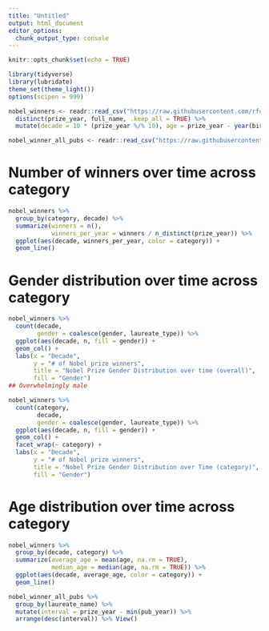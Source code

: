 ```yaml
---
title: "Untitled"
output: html_document
editor_options: 
  chunk_output_type: console
---
```


```r
knitr::opts_chunk$set(echo = TRUE)
```

```r
library(tidyverse)
library(lubridate)
theme_set(theme_light())
options(scipen = 999)

nobel_winners <- readr::read_csv("https://raw.githubusercontent.com/rfordatascience/tidytuesday/master/data/2019/2019-05-14/nobel_winners.csv") %>% 
  distinct(prize_year, full_name, .keep_all = TRUE) %>% 
  mutate(decade = 10 * (prize_year %/% 10), age = prize_year - year(birth_date))

nobel_winner_all_pubs <- readr::read_csv("https://raw.githubusercontent.com/rfordatascience/tidytuesday/master/data/2019/2019-05-14/nobel_winner_all_pubs.csv")
```

# Number of winners over time across category
```r
nobel_winners %>% 
  group_by(category, decade) %>%
  summarize(winners = n(), 
            winners_per_year = winners / n_distinct(prize_year)) %>% 
  ggplot(aes(decade, winners_per_year, color = category)) +
  geom_line()
```

# Gender distribution over time across category
```r
nobel_winners %>% 
  count(decade, 
        gender = coalesce(gender, laureate_type)) %>% 
  ggplot(aes(decade, n, fill = gender)) +
  geom_col() + 
  labs(x = "Decade", 
       y = "# of Nobel prize winners", 
       title = "Nobel Prize Gender Distribution over time (overall)", 
       fill = "Gender")
## Overwhelmingly male

nobel_winners %>% 
  count(category, 
        decade, 
        gender = coalesce(gender, laureate_type)) %>% 
  ggplot(aes(decade, n, fill = gender)) +
  geom_col() + 
  facet_wrap(~ category) +
  labs(x = "Decade", 
       y = "# of Nobel prize winners", 
       title = "Nobel Prize Gender Distribution over Time (category)", 
       fill = "Gender")
```

# Age distribution over time across category
```r
nobel_winners %>% 
  group_by(decade, category) %>%
  summarize(average_age = mean(age, na.rm = TRUE), 
            median_age = median(age, na.rm = TRUE)) %>% 
  ggplot(aes(decade, average_age, color = category)) +
  geom_line()
```

```r
nobel_winner_all_pubs %>% 
  group_by(laureate_name) %>% 
  mutate(interval = prize_year - min(pub_year)) %>% 
  arrange(desc(interval)) %>% View()
  
```


